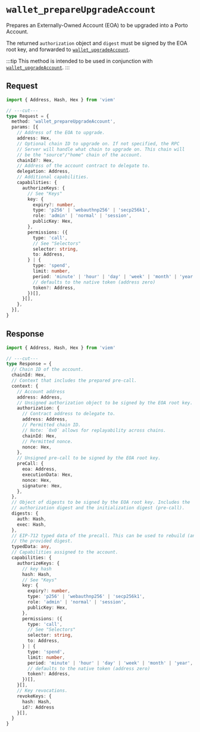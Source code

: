 
# `wallet_prepareUpgradeAccount`

Prepares an Externally-Owned Account (EOA) to be upgraded into a Porto Account.

The returned `authorization` object and `digest` must be signed by the EOA root key,
and forwarded to [`wallet_upgradeAccount`](/rpc-server/wallet_upgradeAccount).

:::tip
This method is intended to be used in conjunction with [`wallet_upgradeAccount`](/rpc-server/wallet_upgradeAccount).
:::

<Keys />

## Request

```ts twoslash
import { Address, Hash, Hex } from 'viem'

// ---cut---
type Request = {
  method: 'wallet_prepareUpgradeAccount',
  params: [{
    // Address of the EOA to upgrade.
    address: Hex,
    // Optional chain ID to upgrade on. If not specified, the RPC
    // Server will handle what chain to upgrade on. This chain will
    // be the "source"/"home" chain of the account.
    chainId?: Hex,
    // Address of the account contract to delegate to.
    delegation: Address,
    // Additional capabilities.
    capabilities: {
      authorizeKeys: {
        // See "Keys"
        key: {
          expiry?: number,
          type: 'p256' | 'webauthnp256' | 'secp256k1',
          role: 'admin' | 'normal' | 'session',
          publicKey: Hex,
        },
        permissions: ({
          type: 'call',
          // See "Selectors"
          selector: string,
          to: Address,
        } | {
          type: 'spend',
          limit: number,
          period: 'minute' | 'hour' | 'day' | 'week' | 'month' | 'year',
          // defaults to the native token (address zero)
          token?: Address,
        })[],
      }[],
    },
  }],
}
```

## Response

```ts twoslash
import { Address, Hash, Hex } from 'viem'

// ---cut---
type Response = {
  // Chain ID of the account.
  chainId: Hex,
  // Context that includes the prepared pre-call. 
  context: {
    // Account address
    address: Address,
    // Unsigned authorization object to be signed by the EOA root key.
    authorization: {
      // Contract address to delegate to.
      address: Address,
      // Permitted chain ID. 
      // Note: `0x0` allows for replayability across chains.
      chainId: Hex,
      // Permitted nonce.
      nonce: Hex,
    },
    // Unsigned pre-call to be signed by the EOA root key.
    preCall: {
      eoa: Address,
      executionData: Hex,
      nonce: Hex,
      signature: Hex,
    },
  },
  // Object of digests to be signed by the EOA root key. Includes the
  // authorization digest and the initialization digest (pre-call).
  digests: {
    auth: Hash,
    exec: Hash,
  },
  // EIP-712 typed data of the precall. This can be used to rebuild (and verify)
  // the provided digest.
  typedData: any,
  // Capabilities assigned to the account.
  capabilities: {
    authorizeKeys: {
      // key hash
      hash: Hash,
      // See "Keys"
      key: {
        expiry?: number,
        type: 'p256' | 'webauthnp256' | 'secp256k1',
        role: 'admin' | 'normal' | 'session',
        publicKey: Hex,
      },
      permissions: ({
        type: 'call',
        // See "Selectors"
        selector: string,
        to: Address,
      } | {
        type: 'spend',
        limit: number,
        period: 'minute' | 'hour' | 'day' | 'week' | 'month' | 'year',
        // defaults to the native token (address zero)
        token?: Address,
      })[],
    }[],
    // Key revocations.
    revokeKeys: {
      hash: Hash,
      id?: Address
    }[],
  }
}
```
